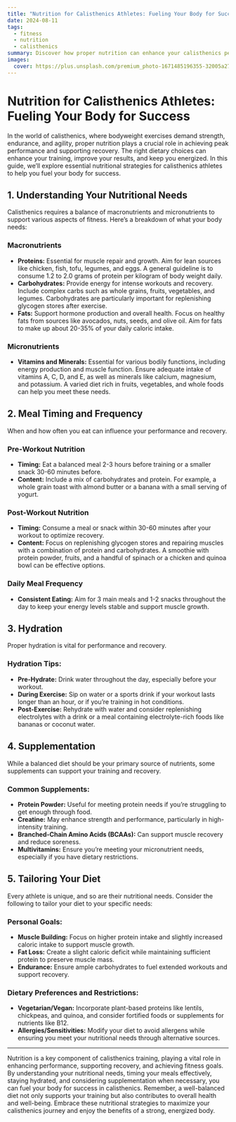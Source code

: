 ```yaml
---
title: "Nutrition for Calisthenics Athletes: Fueling Your Body for Success"
date: 2024-08-11
tags:
  - fitness
  - nutrition
  - calisthenics
summary: Discover how proper nutrition can enhance your calisthenics performance and support your fitness goals. Learn about essential nutrients, meal planning, and hydration strategies for optimal results.
images:
  cover: https://plus.unsplash.com/premium_photo-1671485196355-32005a27fd02?w=800&auto=format&fit=crop&q=60&ixlib=rb-4.0.3&ixid=M3wxMjA3fDB8MHxzZWFyY2h8NXx8aGVhbHRoeSUyMG1lYWx8ZW58MHx8MHx8fDA%3D
---
```


# Nutrition for Calisthenics Athletes: Fueling Your Body for Success

In the world of calisthenics, where bodyweight exercises demand strength, endurance, and agility, proper nutrition plays a crucial role in achieving peak performance and supporting recovery. The right dietary choices can enhance your training, improve your results, and keep you energized. In this guide, we’ll explore essential nutritional strategies for calisthenics athletes to help you fuel your body for success.

## 1. **Understanding Your Nutritional Needs**

Calisthenics requires a balance of macronutrients and micronutrients to support various aspects of fitness. Here’s a breakdown of what your body needs:

### **Macronutrients**

- **Proteins:** Essential for muscle repair and growth. Aim for lean sources like chicken, fish, tofu, legumes, and eggs. A general guideline is to consume 1.2 to 2.0 grams of protein per kilogram of body weight daily.
- **Carbohydrates:** Provide energy for intense workouts and recovery. Include complex carbs such as whole grains, fruits, vegetables, and legumes. Carbohydrates are particularly important for replenishing glycogen stores after exercise.
- **Fats:** Support hormone production and overall health. Focus on healthy fats from sources like avocados, nuts, seeds, and olive oil. Aim for fats to make up about 20-35% of your daily caloric intake.

### **Micronutrients**

- **Vitamins and Minerals:** Essential for various bodily functions, including energy production and muscle function. Ensure adequate intake of vitamins A, C, D, and E, as well as minerals like calcium, magnesium, and potassium. A varied diet rich in fruits, vegetables, and whole foods can help you meet these needs.

## 2. **Meal Timing and Frequency**

When and how often you eat can influence your performance and recovery.

### **Pre-Workout Nutrition**

- **Timing:** Eat a balanced meal 2-3 hours before training or a smaller snack 30-60 minutes before.
- **Content:** Include a mix of carbohydrates and protein. For example, a whole grain toast with almond butter or a banana with a small serving of yogurt.

### **Post-Workout Nutrition**

- **Timing:** Consume a meal or snack within 30-60 minutes after your workout to optimize recovery.
- **Content:** Focus on replenishing glycogen stores and repairing muscles with a combination of protein and carbohydrates. A smoothie with protein powder, fruits, and a handful of spinach or a chicken and quinoa bowl can be effective options.

### **Daily Meal Frequency**

- **Consistent Eating:** Aim for 3 main meals and 1-2 snacks throughout the day to keep your energy levels stable and support muscle growth.

## 3. **Hydration**

Proper hydration is vital for performance and recovery.

### **Hydration Tips:**

- **Pre-Hydrate:** Drink water throughout the day, especially before your workout.
- **During Exercise:** Sip on water or a sports drink if your workout lasts longer than an hour, or if you’re training in hot conditions.
- **Post-Exercise:** Rehydrate with water and consider replenishing electrolytes with a drink or a meal containing electrolyte-rich foods like bananas or coconut water.

## 4. **Supplementation**

While a balanced diet should be your primary source of nutrients, some supplements can support your training and recovery.

### **Common Supplements:**

- **Protein Powder:** Useful for meeting protein needs if you’re struggling to get enough through food.
- **Creatine:** May enhance strength and performance, particularly in high-intensity training.
- **Branched-Chain Amino Acids (BCAAs):** Can support muscle recovery and reduce soreness.
- **Multivitamins:** Ensure you’re meeting your micronutrient needs, especially if you have dietary restrictions.

## 5. **Tailoring Your Diet**

Every athlete is unique, and so are their nutritional needs. Consider the following to tailor your diet to your specific needs:

### **Personal Goals:**

- **Muscle Building:** Focus on higher protein intake and slightly increased caloric intake to support muscle growth.
- **Fat Loss:** Create a slight caloric deficit while maintaining sufficient protein to preserve muscle mass.
- **Endurance:** Ensure ample carbohydrates to fuel extended workouts and support recovery.

### **Dietary Preferences and Restrictions:**

- **Vegetarian/Vegan:** Incorporate plant-based proteins like lentils, chickpeas, and quinoa, and consider fortified foods or supplements for nutrients like B12.
- **Allergies/Sensitivities:** Modify your diet to avoid allergens while ensuring you meet your nutritional needs through alternative sources.

---

Nutrition is a key component of calisthenics training, playing a vital role in enhancing performance, supporting recovery, and achieving fitness goals. By understanding your nutritional needs, timing your meals effectively, staying hydrated, and considering supplementation when necessary, you can fuel your body for success in calisthenics. Remember, a well-balanced diet not only supports your training but also contributes to overall health and well-being. Embrace these nutritional strategies to maximize your calisthenics journey and enjoy the benefits of a strong, energized body.